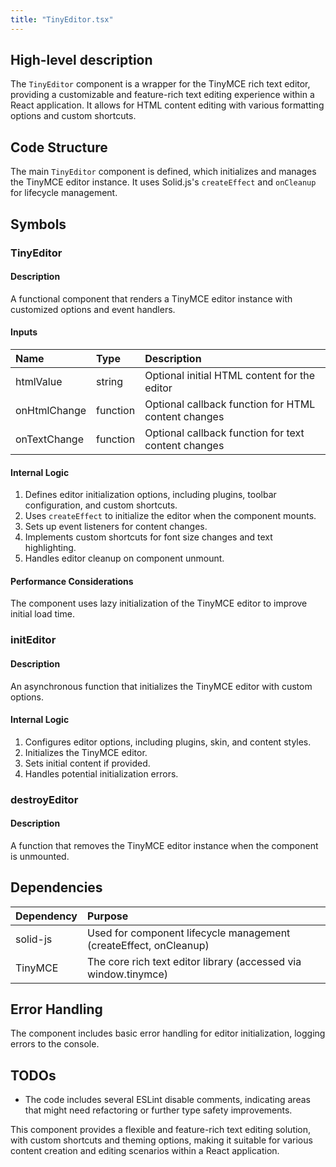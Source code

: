 ```yaml
---
title: "TinyEditor.tsx"
---
```


## High-level description
The `TinyEditor` component is a wrapper for the TinyMCE rich text editor, providing a customizable and feature-rich text editing experience within a React application. It allows for HTML content editing with various formatting options and custom shortcuts.

## Code Structure
The main `TinyEditor` component is defined, which initializes and manages the TinyMCE editor instance. It uses Solid.js's `createEffect` and `onCleanup` for lifecycle management.

## Symbols

### TinyEditor
#### Description
A functional component that renders a TinyMCE editor instance with customized options and event handlers.

#### Inputs
| Name | Type | Description |
|:-----|:-----|:------------|
| htmlValue | string | Optional initial HTML content for the editor |
| onHtmlChange | function | Optional callback function for HTML content changes |
| onTextChange | function | Optional callback function for text content changes |

#### Internal Logic
1. Defines editor initialization options, including plugins, toolbar configuration, and custom shortcuts.
2. Uses `createEffect` to initialize the editor when the component mounts.
3. Sets up event listeners for content changes.
4. Implements custom shortcuts for font size changes and text highlighting.
5. Handles editor cleanup on component unmount.

#### Performance Considerations
The component uses lazy initialization of the TinyMCE editor to improve initial load time.

### initEditor
#### Description
An asynchronous function that initializes the TinyMCE editor with custom options.

#### Internal Logic
1. Configures editor options, including plugins, skin, and content styles.
2. Initializes the TinyMCE editor.
3. Sets initial content if provided.
4. Handles potential initialization errors.

### destroyEditor
#### Description
A function that removes the TinyMCE editor instance when the component is unmounted.

## Dependencies
| Dependency | Purpose |
|:-----------|:--------|
| solid-js | Used for component lifecycle management (createEffect, onCleanup) |
| TinyMCE | The core rich text editor library (accessed via window.tinymce) |

## Error Handling
The component includes basic error handling for editor initialization, logging errors to the console.

## TODOs
- The code includes several ESLint disable comments, indicating areas that might need refactoring or further type safety improvements.

This component provides a flexible and feature-rich text editing solution, with custom shortcuts and theming options, making it suitable for various content creation and editing scenarios within a React application.
